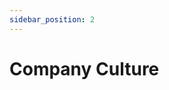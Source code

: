 ```yaml
---
sidebar_position: 2
---
```


# Company Culture


<FileCardContainer>
  <FileCard 
    title="company culture"
    description="company culture"
    link={culture}
  />
</FileCardContainer>




